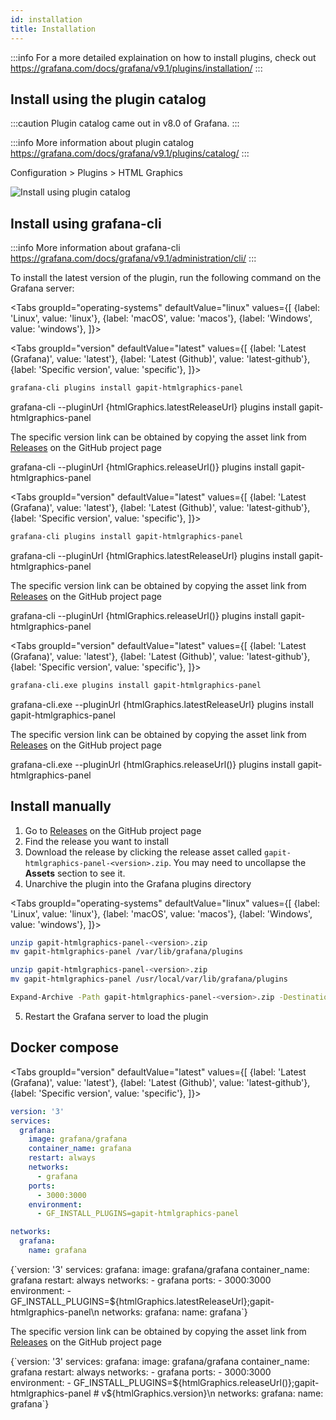 ```yaml
---
id: installation
title: Installation
---
```



:::info
For a more detailed explaination on how to install plugins, check out https://grafana.com/docs/grafana/v9.1/plugins/installation/
:::

## Install using the plugin catalog

:::caution
Plugin catalog came out in v8.0 of Grafana.
:::

:::info
More information about plugin catalog https://grafana.com/docs/grafana/v9.1/plugins/catalog/
:::

Configuration > Plugins > HTML Graphics

![Install using plugin catalog](../static/gif/install-using-plugin-catalog.gif)

## Install using grafana-cli

:::info
More information about grafana-cli https://grafana.com/docs/grafana/v9.1/administration/cli/
:::

To install the latest version of the plugin, run the following command on the Grafana server:

<Tabs
  groupId="operating-systems"
  defaultValue="linux"
  values={[
    {label: 'Linux', value: 'linux'},
    {label: 'macOS', value: 'macos'},
    {label: 'Windows', value: 'windows'},
  ]}>

  <TabItem value="linux">

<Tabs
  groupId="version"
  defaultValue="latest"
  values={[
    {label: 'Latest (Grafana)', value: 'latest'},
    {label: 'Latest (Github)', value: 'latest-github'},
    {label: 'Specific version', value: 'specific'},
  ]}>

  <TabItem value="latest">

```bash
grafana-cli plugins install gapit-htmlgraphics-panel
```

  </TabItem>

  <TabItem value="latest-github">

<CodeBlock className="language-bash">
  grafana-cli --pluginUrl {htmlGraphics.latestReleaseUrl} plugins install gapit-htmlgraphics-panel
</CodeBlock>

  </TabItem>

  <TabItem value="specific">

The specific version link can be obtained by copying the asset link from [Releases](https://github.com/gapitio/gapit-htmlgraphics-panel/releases) on the GitHub project page

<CodeBlock className="language-bash">
  grafana-cli --pluginUrl {htmlGraphics.releaseUrl()} plugins install gapit-htmlgraphics-panel
</CodeBlock>

  </TabItem>
</Tabs>

  </TabItem>
  <TabItem value="macos">

<Tabs
  groupId="version"
  defaultValue="latest"
  values={[
    {label: 'Latest (Grafana)', value: 'latest'},
    {label: 'Latest (Github)', value: 'latest-github'},
    {label: 'Specific version', value: 'specific'},
  ]}>

  <TabItem value="latest">

```bash
grafana-cli plugins install gapit-htmlgraphics-panel
```

  </TabItem>

  <TabItem value="latest-github">

<CodeBlock className="language-bash">
  grafana-cli --pluginUrl {htmlGraphics.latestReleaseUrl} plugins install gapit-htmlgraphics-panel
</CodeBlock>

  </TabItem>

  <TabItem value="specific">

The specific version link can be obtained by copying the asset link from [Releases](https://github.com/gapitio/gapit-htmlgraphics-panel/releases) on the GitHub project page

<CodeBlock className="language-bash">
  grafana-cli --pluginUrl {htmlGraphics.releaseUrl()} plugins install gapit-htmlgraphics-panel
</CodeBlock>

  </TabItem>
</Tabs>

  </TabItem>
  <TabItem value="windows">

<Tabs
  groupId="version"
  defaultValue="latest"
  values={[
    {label: 'Latest (Grafana)', value: 'latest'},
    {label: 'Latest (Github)', value: 'latest-github'},
    {label: 'Specific version', value: 'specific'},
  ]}>

  <TabItem value="latest">

```bash
grafana-cli.exe plugins install gapit-htmlgraphics-panel
```

  </TabItem>

  <TabItem value="latest-github">

<CodeBlock className="language-bash">
  grafana-cli.exe --pluginUrl {htmlGraphics.latestReleaseUrl} plugins install gapit-htmlgraphics-panel
</CodeBlock>

  </TabItem>

  <TabItem value="specific">

The specific version link can be obtained by copying the asset link from [Releases](https://github.com/gapitio/gapit-htmlgraphics-panel/releases) on the GitHub project page

<CodeBlock className="language-bash">
  grafana-cli.exe --pluginUrl {htmlGraphics.releaseUrl()} plugins install gapit-htmlgraphics-panel
</CodeBlock>

  </TabItem>
</Tabs>

  </TabItem>
</Tabs>

## Install manually

1.  Go to [Releases](https://github.com/gapitio/gapit-htmlgraphics-panel/releases) on the GitHub project page
2.  Find the release you want to install
3.  Download the release by clicking the release asset called `gapit-htmlgraphics-panel-<version>.zip`. You may need to uncollapse the **Assets** section to see it.
4.  Unarchive the plugin into the Grafana plugins directory

<Tabs
  groupId="operating-systems"
  defaultValue="linux"
  values={[
    {label: 'Linux', value: 'linux'},
    {label: 'macOS', value: 'macos'},
    {label: 'Windows', value: 'windows'},
  ]}>

  <TabItem value="linux">

```bash
unzip gapit-htmlgraphics-panel-<version>.zip
mv gapit-htmlgraphics-panel /var/lib/grafana/plugins
```

  </TabItem>

  <TabItem value="macos">

```bash
unzip gapit-htmlgraphics-panel-<version>.zip
mv gapit-htmlgraphics-panel /usr/local/var/lib/grafana/plugins
```

  </TabItem>

  <TabItem value="windows">

```bash
Expand-Archive -Path gapit-htmlgraphics-panel-<version>.zip -DestinationPath C:\grafana\data\plugins
```

  </TabItem>

</Tabs>

5.  Restart the Grafana server to load the plugin

## Docker compose

<Tabs
  groupId="version"
  defaultValue="latest"
  values={[
    {label: 'Latest (Grafana)', value: 'latest'},
    {label: 'Latest (Github)', value: 'latest-github'},
    {label: 'Specific version', value: 'specific'},
  ]}>

  <TabItem value="latest">

```yaml
version: '3'
services:
  grafana:
    image: grafana/grafana
    container_name: grafana
    restart: always
    networks:
      - grafana
    ports:
      - 3000:3000
    environment:
      - GF_INSTALL_PLUGINS=gapit-htmlgraphics-panel

networks:
  grafana:
    name: grafana
```

  </TabItem>

  <TabItem value="latest-github">

<CodeBlock className="language-yaml">
  {`version: '3'
services:
  grafana:
    image: grafana/grafana
    container_name: grafana
    restart: always
    networks:
      - grafana
    ports:
      - 3000:3000
    environment:
      - GF_INSTALL_PLUGINS=${htmlGraphics.latestReleaseUrl};gapit-htmlgraphics-panel\n
networks:
  grafana:
    name: grafana`}
</CodeBlock>

  </TabItem>

  <TabItem value="specific">

The specific version link can be obtained by copying the asset link from [Releases](https://github.com/gapitio/gapit-htmlgraphics-panel/releases) on the GitHub project page

<CodeBlock className="language-yaml">
  {`version: '3'
services:
  grafana:
    image: grafana/grafana
    container_name: grafana
    restart: always
    networks:
      - grafana
    ports:
      - 3000:3000
    environment:
      - GF_INSTALL_PLUGINS=${htmlGraphics.releaseUrl()};gapit-htmlgraphics-panel # v${htmlGraphics.version}\n
networks:
  grafana:
    name: grafana`}
</CodeBlock>

  </TabItem>
</Tabs>
